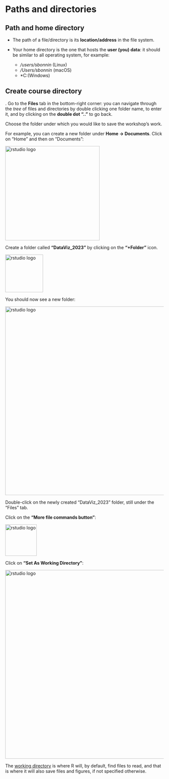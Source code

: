 # Paths and directories

## Path and home directory

* The path of a file/directory is its **location/address** in the file system.

* Your home directory is the one that hosts the **user (you) data**: it should be similar to all operating system, for example:
  * */users/sbonnin* (Linux)
  * */Users/sbonnin* (macOS)
  * *C:\Users\sbonnin* (Windows)

## Create course directory
.
Go to the **Files** tab in the bottom-right corner: you can navigate through the *tree* of files and directories by double clicking one folder name, to enter it, and by clicking on the **double dot ".."** to go back.

Choose the folder under which you would like to save the workshop's work.

For example, you can create a new folder under **Home -> Documents**. Click on "Home" and then on "Documents":

<img src="images/path_home_documents.png" alt="rstudio logo" width="300"/>

Create a folder called **"DataViz_2023"** by clicking on the **"+Folder"** icon.

<img src="images/path_add_folder.png" alt="rstudio logo" width="120"/>

You should now see a new folder:

<img src="images/path_dataviz.png" alt="rstudio logo" width="600"/>

Double-click on the newly created "DataViz_2023" folder, still under the "Files" tab. 

Click on the **"More file commands button"**: 

<img src="images/path_settings.png" alt="rstudio logo" width="100"/>

Click on **"Set As Working Directory"**:

<img src="images/path_setwd.png" alt="rstudio logo" width="600"/>

The [working directory](https://en.wikipedia.org/wiki/Working_directory) is where R will, by default, find files to read, and that is where it will also save files and figures, if not specified otherwise.

